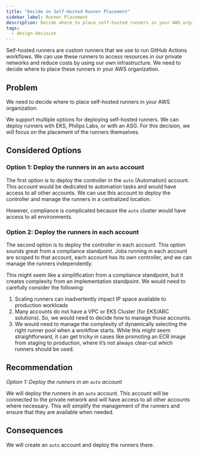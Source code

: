 ```yaml
---
title: "Decide on Self-Hosted Runner Placement"
sidebar_label: Runner Placement
description: Decide where to place self-hosted runners in your AWS organization
tags:
  - design-decision
---
```



<Intro>
  Self-hosted runners are custom runners that we use to run GitHub Actions
  workflows. We can use these runners to access resources in our private
  networks and reduce costs by using our own infrastructure. We need to decide
  where to place these runners in your AWS organization.
</Intro>

## Problem

We need to decide where to place self-hosted runners in your AWS organization.

We support multiple options for deploying self-hosted runners. We can deploy runners with EKS, Philips Labs, or with an ASG. For this decision, we will focus on the placement of the runners themselves.

## Considered Options

### Option 1: Deploy the runners in an `auto` account

The first option is to deploy the controller in the `auto` (Automation) account. This account would be dedicated to automation tasks and would have access to all other accounts. We can use this account to deploy the controller and manage the runners in a centralized location.

However, compliance is complicated because the `auto` cluster would have access to all environments.

### Option 2: Deploy the runners in each account

The second option is to deploy the controller in each account. This option sounds great from a compliance standpoint. Jobs running in each account are scoped to that account, each account has its own controller, and we can manage the runners independently.

This might seem like a simplification from a compliance standpoint, but it creates complexity from an implementation standpoint. We would need to carefully consider the following:

1. Scaling runners can inadvertently impact IP space available to production workloads
2. Many accounts do not have a VPC or EKS Cluster (for EKS/ARC solutions). So, we would need to decide how to manage those accounts.
3. We would need to manage the complexity of dynamically selecting the right runner pool when a workflow starts. While this might seem straightforward, it can get tricky in cases like promoting an ECR image from staging to production, where it’s not always clear-cut which runners should be used.

## Recommendation

_Option 1: Deploy the runners in an `auto` account_

We will deploy the runners in an `auto` account. This account will be connected to the private network and will have access to all other accounts where necessary. This will simplify the management of the runners and ensure that they are available when needed.

## Consequences

We will create an `auto` account and deploy the runners there.
